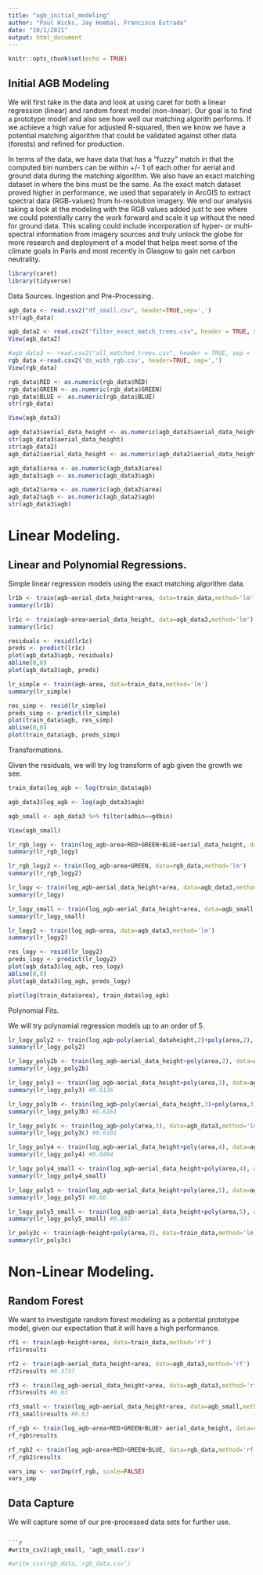 ```yaml
---
title: "agb_initial_modeling"
author: "Paul Hicks, Jay Hombal, Francisco Estrada"
date: "10/1/2021"
output: html_document
---
```


```r
knitr::opts_chunk$set(echo = TRUE)
```

## Initial AGB Modeling

We will first take in the data and look at using caret for both a linear regression (linear) and random forest model (non-linear). Our goal is to find a prototype model and also see how well our matching algorith performs. If we achieve a high value for adjusted R-squared, then we know we have a potential matching algorithm that could be validated against other data (forests) and refined for production.

In terms of the data, we have data that has a "fuzzy" match in that the computed bin numbers can be within +/- 1 of each other for aerial and ground data during the matching algorithm. We also have an exact matching dataset in where the bins must be the same. As the exact match dataset proved higher in performance, we used that separately in ArcGIS to extract spectral data (RGB-values) from hi-resolution imagery. We end our analysis taking a look at the modeling with the RGB values added just to see where we could potentially carry the work forward and scale it up without the need for ground data. This scaling could include incorporation of hyper- or multi-spectral information from imagery sources and truly unlock the globe for more research and deployment of a model that helps meet some of the climate goals in Paris and most recently in Glasgow to gain net carbon neutrality.

```r
library(caret)
library(tidyverse)
```
Data Sources. Ingestion and Pre-Processing.

```r
agb_data <- read.csv2("df_small.csv", header=TRUE,sep=',')
str(agb_data)

agb_data2 <- read.csv2("filter_exact_match_trees.csv", header = TRUE, sep = ',')
View(agb_data2)
```


```r
#agb_data3 <- read.csv2("all_matched_trees.csv", header = TRUE, sep = ',')
rgb_data <-read.csv2('ds_with_rgb.csv', header=TRUE, sep=',')
View(rgb_data)
```


```r
rgb_data$RED <- as.numeric(rgb_data$RED)
rgb_data$GREEN <- as.numeric(rgb_data$GREEN)
rgb_data$BLUE <- as.numeric(rgb_data$BLUE)
str(rgb_data)
```


```r
View(agb_data3)


```
```r
agb_data3$aerial_data_height <- as.numeric(agb_data3$aerial_data_height)
str(agb_data3$aerial_data_height)
str(agb_data2)
agb_data2$aerial_data_height <- as.numeric(agb_data2$aerial_data_height)
```


```r
agb_data3$area <- as.numeric(agb_data3$area)
agb_data3$agb <- as.numeric(agb_data3$agb)

agb_data2$area <- as.numeric(agb_data2$area)
agb_data2$agb <- as.numeric(agb_data2$agb)
str(agb_data3$agb)
```

# Linear Modeling.

## Linear and Polynomial Regressions.

Simple linear regression models using the exact matching algorithm data.

```r
lr1b <- train(agb~aerial_data_height+area, data=train_data,method='lm')
summary(lr1b)

lr1c <- train(agb~area+aerial_data_height, data=agb_data3,method='lm')
summary(lr1c)
```
```r
residuals <- resid(lr1c)
preds <- predict(lr1c)
plot(agb_data3$agb, residuals)
abline(0,0)
plot(agb_data3$agb, preds)
```

```r
lr_simple <- train(agb~area, data=train_data,method='lm')
summary(lr_simple)
```

```r
res_simp <- resid(lr_simple)
preds_simp <- predict(lr_simple)
plot(train_data$agb, res_simp)
abline(0,0)
plot(train_data$agb, preds_simp)
```

Transformations.

Given the residuals, we will try log transform of agb given the growth we see.

```r
train_data$log_agb <- log(train_data$agb)

agb_data3$log_agb <- log(agb_data3$agb)

agb_small <- agb_data3 %>% filter(adbin==gdbin)

View(agb_small)
```

```r
lr_rgb_logy <- train(log_agb~area+RED+GREEN+BLUE+aerial_data_height, data=rgb_data,method='lm')
summary(lr_rgb_logy)
```
```r
lr_rgb_logy2 <- train(log_agb~area+GREEN, data=rgb_data,method='lm')
summary(lr_rgb_logy2)
```

```r
lr_logy <- train(log_agb~aerial_data_height+area, data=agb_data3,method='lm')
summary(lr_logy)

lr_logy_small <- train(log_agb~aerial_data_height+area, data=agb_small,method='lm')
summary(lr_logy_small)

lr_logy2 <- train(log_agb~area, data=agb_data3,method='lm')
summary(lr_logy2)
```
```r
res_logy <- resid(lr_logy2)
preds_logy <- predict(lr_logy2)
plot(agb_data3$log_agb, res_logy)
abline(0,0)
plot(agb_data3$log_agb, preds_logy)
```

```r
plot(log(train_data$area), train_data$log_agb)
```


Polynomial Fits.

We will try polynomial regression models up to an order of 5.

```r
lr_logy_poly2 <- train(log_agb~poly(aerial_dataheight,2)+poly(area,2), data=agb_data3,method='lm')
summary(lr_logy_poly2)
```
```r
lr_logy_poly2b <- train(log_agb~aerial_data_height+poly(area,2), data=agb_data3,method='lm')
summary(lr_logy_poly2b)
```

```r
lr_logy_poly3 <- train(log_agb~aerial_data_height+poly(area,3), data=agb_data3,method='lm')
summary(lr_logy_poly3) #0.6126

lr_logy_poly3b <- train(log_agb~poly(aerial_data_height,3)+poly(area,3), data=agb_data3,method='lm')
summary(lr_logy_poly3b) #0.6161
```

```r
lr_logy_poly3c <- train(log_agb~poly(area,3), data=agb_data3,method='lm')
summary(lr_logy_poly3c) #0.6101
```


```r
lr_logy_poly4 <- train(log_agb~aerial_data_height+poly(area,4), data=agb_data3,method='lm')
summary(lr_logy_poly4) #0.6494

lr_logy_poly4_small <- train(log_agb~aerial_data_height+poly(area,4), data=agb_small,method='lm')
summary(lr_logy_poly4_small)


```

```r
lr_logy_poly5 <- train(log_agb~aerial_data_height+poly(area,5), data=agb_data3,method='lm')
summary(lr_logy_poly5) #0.66

lr_logy_poly5_small <- train(log_agb~aerial_data_height+poly(area,5), data=agb_small,method='lm')
summary(lr_logy_poly5_small) #0.867
```

```r
lr_poly3c <- train(agb~height+poly(area,3), data=train_data,method='lm')
summary(lr_poly3c)
```

# Non-Linear Modeling.

## Random Forest

We want to investigate random forest modeling as a potential prototype model, given our expectation that it will have a high performance.

```r
rf1 <- train(agb~height+area, data=train_data,method='rf')
rf1$results

rf2 <- train(agb~aerial_data_height+area, data=agb_data3,method='rf')
rf2$results #0.3737

rf3 <- train(log_agb~aerial_data_height+area, data=agb_data3,method='rf')
rf3$results #0.63

rf3_small <- train(log_agb~aerial_data_height+area, data=agb_small,method='rf')
rf3_small$results #0.63
```

```r
rf_rgb <- train(log_agb~area+RED+GREEN+BLUE+ aerial_data_height, data=rgb_data,method='rf')
rf_rgb$results
```
```r
rf_rgb2 <- train(log_agb~area+RED+GREEN+BLUE, data=rgb_data,method='rf')
rf_rgb2$results
```
```r
vars_imp <- varImp(rf_rgb, scale=FALSE)
vars_imp

```

## Data Capture

We will capture some of our pre-processed data sets for further use.

```

```r
#write_csv2(agb_small, 'agb_small.csv')
```

```r
#write_csv(rgb_data,'rgb_data.csv')
```

